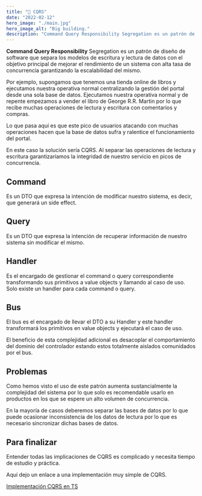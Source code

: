 ```yaml
---
title: "🛫 CQRS"
date: "2022-02-12"
hero_image: "./main.jpg"
hero_image_alt: "Big building."
description: "Command Query Responsibility Segregation es un patrón de diseño de software que separa los modelos de escritura y lectura de datos con el objetivo principal de mejorar el rendimiento de un sistema con alta tasa de concurrencia garantizando la escalabilidad del mismo."
---
```


**Command Query Responsibility** Segregation es un patrón de diseño de software que separa los modelos de escritura y lectura de datos con el objetivo principal de mejorar el rendimiento de un sistema con alta tasa de concurrencia garantizando la escalabilidad del mismo.

Por ejemplo, supongamos que tenemos una tienda online de libros y ejecutamos nuestra operativa normal centralizando la gestión del portal desde una sola base de datos. Ejecutamos nuestra operativa normal y de repente empezamos a vender el libro de George R.R. Martin por lo que recibe muchas operaciones de lectura y escritura con comentarios y compras.

Lo que pasa aquí es que este pico de usuarios atacando con muchas operaciones hacen que la base de datos sufra y ralentice el funcionamiento del portal.

En este caso la solución sería CQRS. Al separar las operaciones de lectura y escritura garantizaríamos la integridad de nuestro servicio en picos de concurrencia.

## Command

Es un DTO que expresa la intención de modificar nuestro sistema, es decir, que generará un side effect.

## Query

Es un DTO que expresa la intención de recuperar información de nuestro sistema sin modificar el mismo.

## Handler

Es el encargado de gestionar el command o query correspondiente transformando sus primitivos a value objects y llamando al caso de uso. Solo existe un handler para cada command o query.

## Bus

El bus es el encargado de llevar el DTO a su Handler y este handler transformará los primitivos en value objects y ejecutará el caso de uso.

El beneficio de esta complejidad adicional es desacoplar el comportamiento del dominio del controlador estando estos totalmente aislados comunidados por el bus.

## Problemas

Como hemos visto el uso de este patrón aumenta sustancialmente la complejidad del sistema por lo que solo es recomendable usarlo en productos en los que se espere un alto volumen de concurrencia.

En la mayoría de casos deberemos separar las bases de datos por lo que puede ocasionar inconsistencia de los datos de lectura por lo que es necesario sincronizar dichas bases de datos.

## Para finalizar

Entender todas las implicaciones de CQRS es complicado y necesita tiempo de estudio y práctica.

Aquí dejo un enlace a una implementación muy simple de CQRS.

[Implementación CQRS en TS](https://github.com/Pandacore/cqrs)
